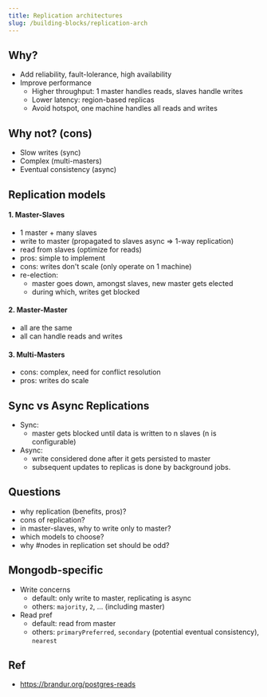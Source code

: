 ```yaml
---
title: Replication architectures
slug: /building-blocks/replication-arch
---
```


## Why?

- Add reliability, fault-lolerance, high availability
- Improve performance
  - Higher throughput: 1 master handles reads, slaves handle writes
  - Lower latency: region-based replicas
  - Avoid hotspot, one machine handles all reads and writes

## Why not? (cons)

- Slow writes (sync)
- Complex (multi-masters)
- Eventual consistency (async)

## Replication models

#### 1. Master-Slaves

- 1 master + many slaves
- write to master (propagated to slaves async => 1-way replication)
- read from slaves (optimize for reads)
- pros: simple to implement
- cons: writes don't scale (only operate on 1 machine)
- re-election:
  - master goes down, amongst slaves, new master gets elected
  - during which, writes get blocked

#### 2. Master-Master

- all are the same
- all can handle reads and writes

#### 3. Multi-Masters

- cons: complex, need for conflict resolution
- pros: writes do scale

## Sync vs Async Replications

- Sync:
  - master gets blocked until data is written to n slaves (n is configurable)
- Async:
  - write considered done after it gets persisted to master
  - subsequent updates to replicas is done by background jobs.

## Questions

- why replication (benefits, pros)?
- cons of replication?
- in master-slaves, why to write only to master?
- which models to choose?
- why #nodes in replication set should be odd?

## Mongodb-specific

- Write concerns
  - default: only write to master, replicating is async
  - others: `majority`, `2`, ... (including master)
- Read pref
  - default: read from master
  - others: `primaryPreferred`, `secondary` (potential eventual consistency), `nearest`

## Ref

- https://brandur.org/postgres-reads
